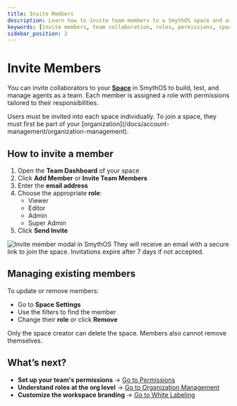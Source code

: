 ```yaml
---
title: Invite Members
description: Learn how to invite team members to a SmythOS space and assign roles for secure collaboration.
keywords: [invite members, team collaboration, roles, permissions, space access, add user, smythos teams]
sidebar_position: 2
---
```


# Invite Members

You can invite collaborators to your [**Space**](/docs/agent-collaboration/spaces/) in SmythOS to build, test, and manage agents as a team. Each member is assigned a role with permissions tailored to their responsibilities.

<InfoCallout title="Invite flow works per space">
Users must be invited into each space individually. To join a space, they must first be part of your [organization](/docs/account-management/organization-management).
</InfoCallout>

<Spacer size="md" />

## How to invite a member

1. Open the **Team Dashboard** of your space
2. Click **Add Member** or **Invite Team Members**
3. Enter the **email address**
4. Choose the appropriate **role**:
   - Viewer
   - Editor
   - Admin
   - Super Admin
5. Click **Send Invite**

<Image src="/docs/img/agent_collaboration/space-invite-members.jpg" alt="Invite member modal in SmythOS" caption="Invite teammates with just their email and assign the right level of access." />

<SuccessCallout title="Next step for the invitee">
They will receive an email with a secure link to join the space. Invitations expire after 7 days if not accepted.
</SuccessCallout>

<Spacer size="md" />

## Managing existing members

To update or remove members:

- Go to **Space Settings**
- Use the filters to find the member
- Change their **role** or click **Remove**

<WarningCallout title="Space creators cannot be removed">
Only the space creator can delete the space. Members also cannot remove themselves.
</WarningCallout>

<Spacer size="md" />

## What’s next?

- **Set up your team's permissions** → [Go to Permissions](/docs/agent-collaboration/user-management)
- **Understand roles at the org level** → [Go to Organization Management](/docs/account-management/organization-management)
- **Customize the workspace branding** → [Go to White Labeling](/docs/agent-collaboration/spaces/white-labeling)
